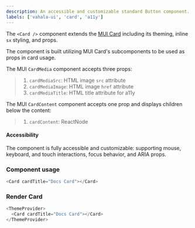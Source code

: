 ```yaml
---
description: An accessible and customizable standard Button component.
labels: ['vahala-ui', 'card', 'a11y']
---
```



The `<Card />` component extends the [MUI Card](https://mui.com/material-ui/react-Card) including its theming, inline `sx` styling, and props.

The component is built utilizing MUI Card's subcomponents to be used as props in card usage.

The MUI `CardMedia` component accepts three props:

> 1. `cardMediaSrc`: HTML image `src` attribute
> 2. `cardMediaImage`: HTML image `href` attribute
> 3. `cardMediaTitle`: HTML title attribute for a11y

The MUI `CardContent` component accepts one prop and displays children below the content:

> 1.  `cardContent`: ReactNode

#### Accessibility

The component is fully accessible and customizable: supporting mouse, keyboard, and touch interactions, focus behavior, and ARIA props.

### Component usage

```js
<Card cardTitle="Docs Card"></Card>
```

### Render Card

```js live
<ThemeProvider>
  <Card cardTitle="Docs Card"></Card>
</ThemeProvider>
```
